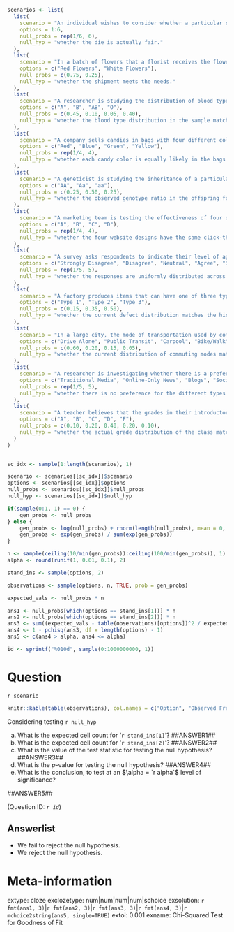 ```r

scenarios <- list(
  list(
    scenario = "An individual wishes to consider whether a particular six-sided die is actually fair. They decide to test this, by considering the results of a series of die rolls. They observe the following results.",
    options = 1:6,
    null_probs = rep(1/6, 6),
    null_hyp = "whether the die is actually fair."
  ),
  list(
    scenario = "In a batch of flowers that a florist receives the flowers are all either red or white. During this time of the year, they require 3 times as many red flowers as white flowers. They consider a sample of flowers from the shipment to test whether it meets their needs.",
    options = c("Red Flowers", "White Flowers"),
    null_probs = c(0.75, 0.25),
    null_hyp = "whether the shipment meets the needs."
  ),
  list(
    scenario = "A researcher is studying the distribution of blood types in a specific population. According to known population statistics, the distribution of blood types A, B, AB, and O should be 45%, 10%, 5%, and 40% respectively. The researcher collects a sample of individuals to see if their blood type distribution matches these expected proportions.",
    options = c("A", "B", "AB", "O"),
    null_probs = c(0.45, 0.10, 0.05, 0.40),
    null_hyp = "whether the blood type distribution in the sample matches the known population statistics."
  ),
  list(
    scenario = "A company sells candies in bags with four different colors: red, blue, green, and yellow. They claim that each color is equally likely to be in a bag. A consumer buys several bags and counts the number of candies of each color to test this claim.",
    options = c("Red", "Blue", "Green", "Yellow"),
    null_probs = rep(1/4, 4),
    null_hyp = "whether each candy color is equally likely in the bags."
  ),
  list(
    scenario = "A geneticist is studying the inheritance of a particular trait that is determined by three possible genotypes: AA, Aa, and aa. According to Mendelian genetics, if both parents are heterozygous (Aa), the expected ratio of these genotypes in their offspring is 1:2:1. The geneticist examines a sample of offspring to test this theoretical ratio.",
    options = c("AA", "Aa", "aa"),
    null_probs = c(0.25, 0.50, 0.25),
    null_hyp = "whether the observed genotype ratio in the offspring follows the Mendelian expectation."
  ),
  list(
    scenario = "A marketing team is testing the effectiveness of four different website designs (A, B, C, and D) in generating clicks. They randomly assign users to see one of the designs and record which design they clicked on. Before the test, they had no reason to believe any design would perform better than another.",
    options = c("A", "B", "C", "D"),
    null_probs = rep(1/4, 4),
    null_hyp = "whether the four website designs have the same click-through rate."
  ),
  list(
    scenario = "A survey asks respondents to indicate their level of agreement with a statement on a five-point Likert scale: Strongly Disagree, Disagree, Neutral, Agree, Strongly Agree. For a particular statement, a researcher wants to know if the responses are uniformly distributed across the five categories.",
    options = c("Strongly Disagree", "Disagree", "Neutral", "Agree", "Strongly Agree"),
    null_probs = rep(1/5, 5),
    null_hyp = "whether the responses are uniformly distributed across the five agreement levels."
  ),
  list(
    scenario = "A factory produces items that can have one of three types of defects: Type 1, Type 2, or Type 3. Based on historical data, the expected proportion of these defects is 15%, 35%, and 50% respectively. A quality control inspector takes a sample of recently produced items to check if the current defect distribution matches the historical one.",
    options = c("Type 1", "Type 2", "Type 3"),
    null_probs = c(0.15, 0.35, 0.50),
    null_hyp = "whether the current defect distribution matches the historical proportions."
  ),
  list(
    scenario = "In a large city, the mode of transportation used by commuters is thought to be distributed as follows: 60% drive alone, 20% use public transit, 15% carpool, and 5% bike or walk. A transportation planner conducts a survey to see if the current distribution matches these expectations.",
    options = c("Drive Alone", "Public Transit", "Carpool", "Bike/Walk"),
    null_probs = c(0.60, 0.20, 0.15, 0.05),
    null_hyp = "whether the current distribution of commuting modes matches the expected proportions."
  ),
  list(
    scenario = "A researcher is investigating whether there is a preference for different types of online news sources. They categorize news sources into five types: Traditional Media, Online-Only News, Blogs, Social Media News, and Citizen Journalism. They assume that in the absence of preference, people would access these types equally.",
    options = c("Traditional Media", "Online-Only News", "Blogs", "Social Media News", "Citizen Journalism"),
    null_probs = rep(1/5, 5),
    null_hyp = "whether there is no preference for the different types of online news sources."
  ),
  list(
    scenario = "A teacher believes that the grades in their introductory statistics course should follow a certain distribution. There should be an equal number of As and Fs, twice as many Bs and Ds (compared to As), and four times as many Cs (compared to As). At the end of the semester, they want to compare the actual grade distribution of their class to this expected distribution.",
    options = c("A", "B", "C", "D", "F"),
    null_probs = c(0.10, 0.20, 0.40, 0.20, 0.10),
    null_hyp = "whether the actual grade distribution of the class matches the teacher's expected distribution."
  )
)


sc_idx <- sample(1:length(scenarios), 1)

scenario <- scenarios[[sc_idx]]$scenario
options <- scenarios[[sc_idx]]$options
null_probs <- scenarios[[sc_idx]]$null_probs
null_hyp <- scenarios[[sc_idx]]$null_hyp

if(sample(0:1, 1) == 0) {
    gen_probs <- null_probs
} else {
    gen_probs <- log(null_probs) + rnorm(length(null_probs), mean = 0, sd = 1) 
    gen_probs <- exp(gen_probs) / sum(exp(gen_probs))
}

n <- sample(ceiling(10/min(gen_probs)):ceiling(100/min(gen_probs)), 1)
alpha <- round(runif(1, 0.01, 0.1), 2)

stand_ins <- sample(options, 2)

observations <- sample(options, n, TRUE, prob = gen_probs)

expected_vals <- null_probs * n

ans1 <- null_probs[which(options == stand_ins[1])] * n
ans2 <- null_probs[which(options == stand_ins[2])] * n
ans3 <- sum((expected_vals - table(observations)[options])^2 / expected_vals)
ans4 <- 1 - pchisq(ans3, df = length(options) - 1)
ans5 <- c(ans4 > alpha, ans4 <= alpha)

id <- sprintf("%010d", sample(0:1000000000, 1))

```

Question
========
`r scenario`

```r
knitr::kable(table(observations), col.names = c("Option", "Observed Frequency"))
```

Considering testing `r null_hyp`

a. What is the expected cell count for '`r stand_ins[1]`'? ##ANSWER1##
b. What is the expected cell count for '`r stand_ins[2]`'? ##ANSWER2##
c. What is the value of the test statistic for testing the null hypothesis? ##ANSWER3##
d. What is the $p$-value for testing the null hypothesis? ##ANSWER4##
e. What is the conclusion, to test at an $\alpha = `r alpha`$ level of significance? 

##ANSWER5##

(Question ID: *`r id`*)

Answerlist
----------
* We fail to reject the null hypothesis.
* We reject the null hypothesis.


Meta-information
================
extype: cloze
exclozetype: num|num|num|num|schoice
exsolution: `r fmt(ans1, 3)`|`r fmt(ans2, 3)`|`r fmt(ans3, 3)`|`r fmt(ans4, 3)`|`r mchoice2string(ans5, single=TRUE)`
extol: 0.001
exname: Chi-Squared Test for Goodness of Fit